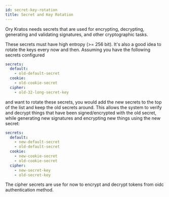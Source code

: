 ```yaml
---
id: secret-key-rotation
title: Secret and Key Rotation
---
```


Ory Kratos needs secrets that are used for encrypting, decrypting, generating
and validating signatures, and other cryptographic tasks.

These secrets must have high entropy (>= 256 bit). It's also a good idea to
rotate the keys every now and then. Assuming you have the following secrets
configured

```yaml title="path/to/kratos/config.yml
secrets:
  default:
    - old-default-secret
  cookie:
    - old-cookie-secret
  cipher:
    - old-32-long-secret-key
```

and want to rotate these secrets, you would add the new secrets to the top of
the list and keep the old secrets around. This allows the system to verify and
decrypt things that have been signed/encrypted with the old secret, while
generating new signatures and encrypting new things using the new secret:

```yaml title="path/to/kratos/config.yml
secrets:
  default:
    - new-default-secret
    - old-default-secret
  cookie:
    - new-cookie-secret
    - old-cookie-secret
  cipher:
    - new-secret-key
    - old-secret-key
```

The cipher secrets are use for now to encrypt and decrypt tokens from oidc
authentication method.
